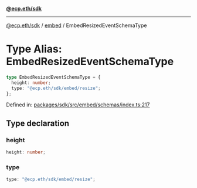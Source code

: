 [**@ecp.eth/sdk**](../../index.mdx)

***

[@ecp.eth/sdk](/sdk-reference/index.mdx) / [embed](/sdk-reference/embed/index.mdx) / EmbedResizedEventSchemaType

# Type Alias: EmbedResizedEventSchemaType

```ts
type EmbedResizedEventSchemaType = {
  height: number;
  type: "@ecp.eth/sdk/embed/resize";
};
```

Defined in: [packages/sdk/src/embed/schemas/index.ts:217](https://github.com/ecp-eth/comments-monorepo/blob/main/packages/sdk/src/embed/schemas/index.ts#L217)

## Type declaration

### height

```ts
height: number;
```

### type

```ts
type: "@ecp.eth/sdk/embed/resize";
```
